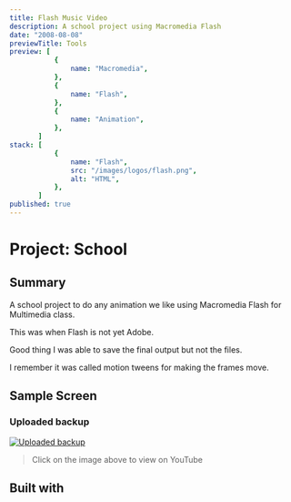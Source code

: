 ```yaml
---
title: Flash Music Video
description: A school project using Macromedia Flash
date: "2008-08-08"
previewTitle: Tools
preview: [
           {
               name: "Macromedia",
           },
           {
               name: "Flash",
           },
           {
               name: "Animation",
           },
       ]
stack: [
           {
               name: "Flash",
               src: "/images/logos/flash.png",
               alt: "HTML",
           },
       ]
published: true
---
```


# Project: School

## Summary

A school project to do any animation we like using Macromedia Flash for Multimedia class.

This was when Flash is not yet Adobe.

Good thing I was able to save the final output but not the files.

I remember it was called motion tweens for making the frames move.


## Sample Screen

### Uploaded backup

[![Uploaded backup](https://res.cloudinary.com/langitlupakintoncloud/image/upload/v1712068934/projects.jcos.io/jpive2qnfcsxdwovubti.png)](https://www.youtube.com/watch?v=Y2NyQmywDl0 "Flash project")

> Click on the image above to view on YouTube


## Built with
